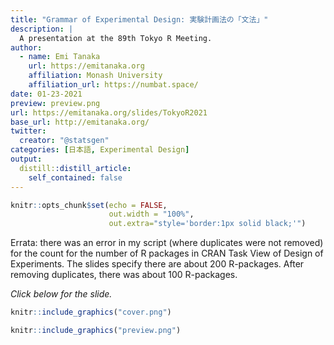 ```yaml
---
title: "Grammar of Experimental Design: 実験計画法の「文法」"
description: |
  A presentation at the 89th Tokyo R Meeting. 
author:
  - name: Emi Tanaka
    url: https://emitanaka.org
    affiliation: Monash University
    affiliation_url: https://numbat.space/
date: 01-23-2021
preview: preview.png
url: https://emitanaka.org/slides/TokyoR2021
base_url: http://emitanaka.org/
twitter:
  creator: "@statsgen"
categories: [日本語, Experimental Design]
output:
  distill::distill_article:
    self_contained: false
---
```


```r
knitr::opts_chunk$set(echo = FALSE,
                      out.width = "100%",
                      out.extra="style='border:1px solid black;'")
```

Errata: there was an error in my script (where duplicates were not removed) for the count for the number of R packages in CRAN Task View of Design of Experiments. The slides specify there are about 200 R-packages. After removing duplicates, there was about 100 R-packages. 

*Click below for the slide.*

<a href="`r rmarkdown::metadata$url`">
```r
knitr::include_graphics("cover.png")
```
</a>


```r
knitr::include_graphics("preview.png")
```